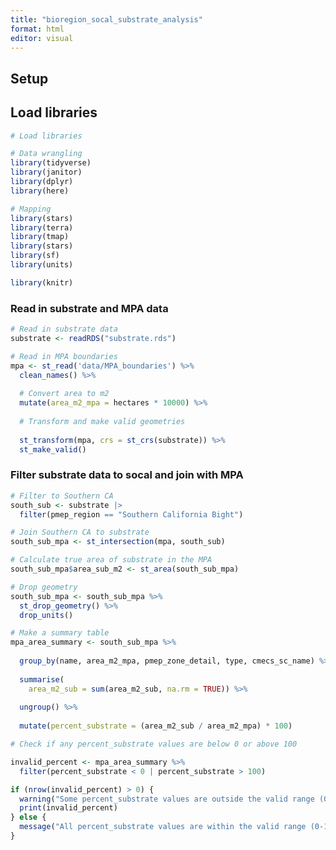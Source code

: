 ```yaml
---
title: "bioregion_socal_substrate_analysis"
format: html
editor: visual
---
```


## Setup

## Load libraries
```r
# Load libraries

# Data wrangling
library(tidyverse)
library(janitor)
library(dplyr)
library(here)

# Mapping
library(stars)
library(terra)
library(tmap)
library(stars)
library(sf)
library(units)

library(knitr)
```

### Read in substrate and MPA data
```r
# Read in substrate data
substrate <- readRDS("substrate.rds")

# Read in MPA boundaries
mpa <- st_read('data/MPA_boundaries') %>%
  clean_names() %>%
  
  # Convert area to m2
  mutate(area_m2_mpa = hectares * 10000) %>%
  
  # Transform and make valid geometries
  
  st_transform(mpa, crs = st_crs(substrate)) %>% 
  st_make_valid()
```

### Filter substrate data to socal and join with MPA
```r
# Filter to Southern CA
south_sub <- substrate |>
  filter(pmep_region == "Southern California Bight")
```

```r
# Join Southern CA to substrate
south_sub_mpa <- st_intersection(mpa, south_sub)
```

```r
# Calculate true area of substrate in the MPA 
south_sub_mpa$area_sub_m2 <- st_area(south_sub_mpa) 
```
```r
# Drop geometry
south_sub_mpa <- south_sub_mpa %>%
  st_drop_geometry() %>%
  drop_units()
```

```r
# Make a summary table
mpa_area_summary <- south_sub_mpa %>%
  
  group_by(name, area_m2_mpa, pmep_zone_detail, type, cmecs_sc_name) %>%
  
  summarise(
    area_m2_sub = sum(area_m2_sub, na.rm = TRUE)) %>%
  
  ungroup() %>%
  
  mutate(percent_substrate = (area_m2_sub / area_m2_mpa) * 100)
```

```r
# Check if any percent_substrate values are below 0 or above 100

invalid_percent <- mpa_area_summary %>%
  filter(percent_substrate < 0 | percent_substrate > 100)

if (nrow(invalid_percent) > 0) {
  warning("Some percent_substrate values are outside the valid range (0-100). Please check the following rows:")
  print(invalid_percent)
} else {
  message("All percent_substrate values are within the valid range (0-100).")
}

```

